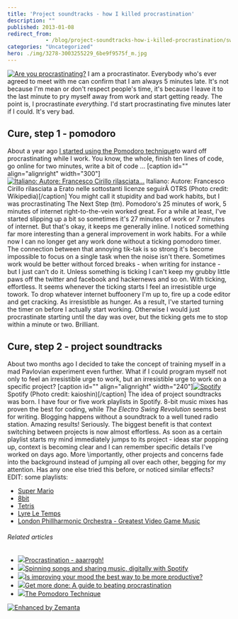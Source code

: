 ```yaml
---
title: 'Project soundtracks - how I killed procrastination'
description: ""
published: 2013-01-08
redirect_from: 
            - /blog/project-soundtracks-how-i-killed-procrastination/swizec/5815
categories: "Uncategorized"
hero: ./img/3278-3003255229_6be9f9575f_m.jpg
---
```

[![Are you procrastinating?](http://farm4.staticflickr.com/3276/3001208621_ca3187abef.jpg "Are you procrastinating?")](http://www.flickr.com/photos/7903145@N08/3001208621) I am a procrastinator. Everybody who's ever agreed to meet with me can confirm that I am always 5 minutes late. It's not because I'm mean or don't respect people's time, it's because I leave it to the last minute to pry myself away from work and start getting ready. The point is, I procrastinate _everything_. I'd start procrastinating five minutes later if I could. It's very bad.

## Cure, step 1 - pomodoro

About a year ago [I started using the Pomodoro technique](http://swizec.com/blog/living-life-in-25min-increments/swizec/1859)to ward off procrastinating while I work. You know, the whole, finish ten lines of code, go online for two minutes, write a bit of code ... \[caption id="" align="alignright" width="300"][![Italiano: Autore: Francesco Cirillo rilasciata...](http://upload.wikimedia.org/wikipedia/commons/thumb/3/34/Il_pomodoro.jpg/300px-Il_pomodoro.jpg "Italiano: Autore: Francesco Cirillo rilasciata...")](http://commons.wikipedia.org/wiki/File:Il_pomodoro.jpg) Italiano: Autore: Francesco Cirillo rilasciata a Erato nelle sottostanti licenze seguirÃ OTRS (Photo credit: Wikipedia)\[/caption] You might call it stupidity and bad work habits, but I was procrastinating The Next Step (tm). Pomodoro's 25 minutes of work, 5 minutes of internet right-to-the-vein worked great. For a while at least, I've started slipping up a bit so sometimes it's 27 minutes of work or 7 minutes of internet. But that's okay, it keeps me generally inline. I noticed something far more interesting than a general improvement in work habits. For a while now I can no longer get any work done without a ticking pomodoro timer. The connection between that annoying tik-tak is so strong it's become impossible to focus on a single task when the noise isn't there. Sometimes work would be better without forced breaks - when writing for instance - but I just can't do it. Unless something is ticking I can't keep my grubby little paws off the twitter and facebook and hackernews and so on. With ticking, effortless. It seems whenever the ticking starts I feel an irresistible urge towork. To drop whatever internet buffoonery I'm up to, fire up a code editor and get cracking. As irresistible as hunger. As a result, I've started turning the timer on before I actually start working. Otherwise I would just procrastinate starting until the day was over, but the ticking gets me to stop within a minute or two. Brilliant.

## Cure, step 2 - project soundtracks

About two months ago I decided to take the concept of training myself in a mad Pavlovian experiment even further. What if I could program myself not only to feel an irresistible urge to work, but an irresistible urge to work on a specific project? \[caption id="" align="alignright" width="240"][![Spotify](./img/3278-3003255229_6be9f9575f_m.jpg "Spotify")](http://www.flickr.com/photos/44124390434@N01/3003255229) Spotify (Photo credit: kaioshin)\[/caption] The idea of project soundtracks was born. I have four or five work playlists in Spotify. 8-bit music mixes has proven the best for coding, while _The Electro Swing Revolution_ seems best for writing. Blogging happens without a soundtrack to a well tuned radio station. Amazing results! Seriously. The biggest benefit is that context switching between projects is now almost effortless. As soon as a certain playlist starts my mind immediately jumps to its project - ideas star popping up, context is becoming clear and I can remember specific details I've worked on days ago. More \\importantly, other projects and concerns fade into the background instead of jumping all over each other, begging for my attention. Has any one else tried this before, or noticed similar effects? EDIT: some playlists:

- [Super Mario](http://open.spotify.com/user/swizec/playlist/2k9u77IDuNxqIDghbpfOMP)
- [8bit](http://open.spotify.com/user/swizec/playlist/1qOmvq5TnFeeBR5MPEgQPX)
- [Tetris](http://open.spotify.com/user/swizec/playlist/3nih9fqf5MzWNlQrwLSzyP)
- [Lyre Le Temps](http://open.spotify.com/user/swizec/playlist/6orkbDvW7gmPBJLxpeX8Uw)
- [London Phillharmonic Orchestra - Greatest Video Game Music](http://open.spotify.com/user/crbwi/playlist/3ynTPnCy3kP1WhNuticSOK)

###### Related articles

- [![](http://i.zemanta.com/136334881_80_80.jpg)](http://suerowan.wordpress.com/2013/01/07/procrastination-aaarrggh/)[Procrastination - aaarrggh!](http://suerowan.wordpress.com/2013/01/07/procrastination-aaarrggh/)
- [![](http://i.zemanta.com/132799927_80_80.jpg)](http://www.collegemediainnovation.org/blog/2012/12/spinning-songs-and-sharing-music-digitally/)[Spinning songs and sharing music, digitally with Spotify](http://www.collegemediainnovation.org/blog/2012/12/spinning-songs-and-sharing-music-digitally/)
- [![](http://i.zemanta.com/136058146_80_80.jpg)](http://www.bakadesuyo.com/2013/01/improving-mood-productive/)[Is improving your mood the best way to be more productive?](http://www.bakadesuyo.com/2013/01/improving-mood-productive/)
- [![](http://i.zemanta.com/122214224_80_80.jpg)](http://www.flyerzone.co.uk/blog/get-more-done-a-guide-to-beating-procrastination/)[Get more done: A guide to beating procrastination](http://www.flyerzone.co.uk/blog/get-more-done-a-guide-to-beating-procrastination/)
- [![](http://i.zemanta.com/135331036_80_80.jpg)](http://teenmakerramblings.wordpress.com/2013/01/02/the-pomodoro-technique/)[The Pomodoro Technique](http://teenmakerramblings.wordpress.com/2013/01/02/the-pomodoro-technique/)

[![Enhanced by Zemanta](http://img.zemanta.com/zemified_e.png?x-id=a4e08a62-c4e5-4d6f-8473-40507b712d55)](http://www.zemanta.com/?px "Enhanced by Zemanta")